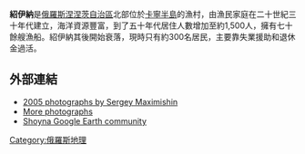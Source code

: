 '''紹伊納'''是[[俄羅斯|俄羅斯]][[涅涅茨自治區|涅涅茨自治區]]北部位於[[卡寧半島|卡寧半島]]的漁村，由漁民家庭在二十世紀三十年代建立，海洋資源豐富，到了五十年代居住人數增加至約1,500人，擁有七十餘艘漁船。紹伊納其後開始衰落，現時只有約300名居民，主要靠失業援助和退休金過活。

==外部連結==
*[http://www.maximishin.com/gallery.php?cat_id=93&screen=0&action=images&lng= 2005 photographs by Sergey Maximishin ] {{Wayback|url=http://www.maximishin.com/gallery.php?cat_id=93&screen=0&action=images&lng= |date=20201112022415 }}
*[http://www.focuspictures.ru/catalog/reportage/show/en.3616.100.htm More photographs] {{Webarchive|url=https://archive.is/20070513122113/http://www.focuspictures.ru/catalog/reportage/show/en.3616.100.htm |date=2007-05-13 }}
*[http://bbs.keyhole.com/ubb/showthreaded.php?Number=627803 Shoyna Google Earth community]

{{coord|67|52|40|N|44|09|17|E|region:RU-NEN_type:city(1500)_source:dewiki|display=title}}

[[Category:俄羅斯地理|Category:俄羅斯地理]]

{{Russia-geo-stub}}